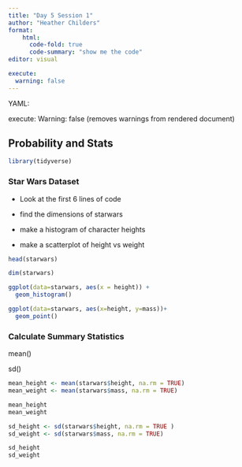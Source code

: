 ```yaml
---
title: "Day 5 Session 1"
author: "Heather Childers"
format: 
    html:  
      code-fold: true
      code-summary: "show me the code"
editor: visual

execute: 
  warning: false
---
```


YAML:

execute: Warning: false (removes warnings from rendered document)

## Probability and Stats

```r
library(tidyverse)
```

### Star Wars Dataset

-   Look at the first 6 lines of code

-   find the dimensions of starwars

-   make a histogram of character heights

-   make a scatterplot of height vs weight

```r
head(starwars)

dim(starwars)
```

```r
ggplot(data=starwars, aes(x = height)) +
  geom_histogram()


```

```r
ggplot(data=starwars, aes(x=height, y=mass))+
  geom_point()
```

### Calculate Summary Statistics

mean()

sd()

```r
mean_height <- mean(starwars$height, na.rm = TRUE)
mean_weight <- mean(starwars$mass, na.rm = TRUE)

mean_height
mean_weight

sd_height <- sd(starwars$height, na.rm = TRUE )
sd_weight <- sd(starwars$mass, na.rm = TRUE)

sd_height
sd_weight
```
